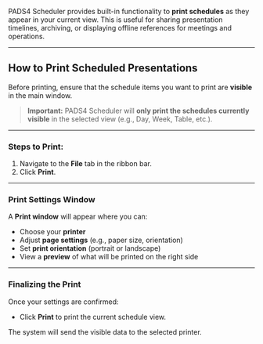 PADS4 Scheduler provides built-in functionality to **print schedules** as they appear in your current view. This is useful for sharing presentation timelines, archiving, or displaying offline references for meetings and operations.

---

## How to Print Scheduled Presentations

Before printing, ensure that the schedule items you want to print are **visible** in the main window.

> **Important:** PADS4 Scheduler will **only print the schedules currently visible** in the selected view (e.g., Day, Week, Table, etc.).

---

### Steps to Print:

1. Navigate to the **File** tab in the ribbon bar.  
2. Click **Print**.

---

### Print Settings Window

A **Print window** will appear where you can:

- Choose your **printer**  
- Adjust **page settings** (e.g., paper size, orientation)  
- Set **print orientation** (portrait or landscape)  
- View a **preview** of what will be printed on the right side

---

### Finalizing the Print

Once your settings are confirmed:

- Click **Print** to print the current schedule view.

The system will send the visible data to the selected printer.
